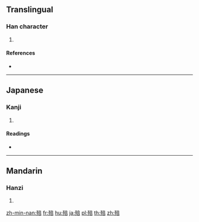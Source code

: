 ==Translingual==

===Han character===
{{Han char|rn=78|rad=歹|as=08|sn=12|four=10261|canj=MNYTR}}

# {{defn|Han|sort=歹08}}

====References====
* {{Han ref|kx=0581.290|dkj=16498|dj=0973.370|hdz=21390.100|uh=6B95|ud=27541|bh=D9E1|bd=55777}}

----

==Japanese==

===Kanji===
{{ja-kanji|grade=|rs=歹08}}

# {{defn|lang=ja|sort=歹08}}

====Readings====
* {{ja-readings|on=[[ふう]] (fū), [[ふ]] (fu), [[ほく]] (hoku)|kun=[[やぶれる]] (yabureru), [[くさる]] (kusaru), [[たおれる]] (taoreru)}}

----

==Mandarin==

===Hanzi===
{{cmn-hanzi|pin=[[fǒu]] ([[fou3]])|wg=fou<sup>3</sup>}}

# {{defn|lang=cmn|sort=歹08}}

[[zh-min-nan:殕]]
[[fr:殕]]
[[hu:殕]]
[[ja:殕]]
[[pl:殕]]
[[th:殕]]
[[zh:殕]]
